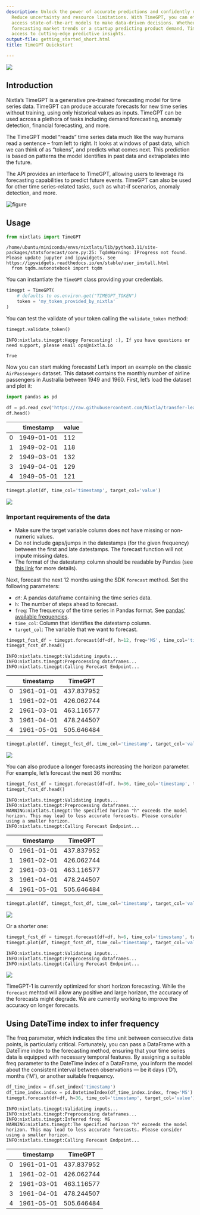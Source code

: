 ```yaml
---
description: Unlock the power of accurate predictions and confidently navigate uncertainty.
  Reduce uncertainty and resource limitations. With TimeGPT, you can effortlessly
  access state-of-the-art models to make data-driven decisions. Whether you're a bank
  forecasting market trends or a startup predicting product demand, TimeGPT democratizes
  access to cutting-edge predictive insights.
output-file: getting_started_short.html
title: TimeGPT Quickstart

---
```


[![](https://colab.research.google.com/assets/colab-badge.svg)](https://colab.research.google.com/github/Nixtla/nixtla/blob/main/nbs/docs/getting-started/1_getting_started_short.ipynb)

## Introduction

Nixtla’s TimeGPT is a generative pre-trained forecasting model for time
series data. TimeGPT can produce accurate forecasts for new time series
without training, using only historical values as inputs. TimeGPT can be
used across a plethora of tasks including demand forecasting, anomaly
detection, financial forecasting, and more.

The TimeGPT model “reads” time series data much like the way humans read
a sentence – from left to right. It looks at windows of past data, which
we can think of as “tokens”, and predicts what comes next. This
prediction is based on patterns the model identifies in past data and
extrapolates into the future.

The API provides an interface to TimeGPT, allowing users to leverage its
forecasting capabilities to predict future events. TimeGPT can also be
used for other time series-related tasks, such as what-if scenarios,
anomaly detection, and more.

![figure](../../img/timegpt-arch.png)

## Usage

```python
from nixtlats import TimeGPT
```

``` text
/home/ubuntu/miniconda/envs/nixtlats/lib/python3.11/site-packages/statsforecast/core.py:25: TqdmWarning: IProgress not found. Please update jupyter and ipywidgets. See https://ipywidgets.readthedocs.io/en/stable/user_install.html
  from tqdm.autonotebook import tqdm
```

You can instantiate the `TimeGPT` class providing your credentials.

```python
timegpt = TimeGPT(
    # defaults to os.environ.get("TIMEGPT_TOKEN")
    token = 'my_token_provided_by_nixtla'
)
```

You can test the validate of your token calling the `validate_token`
method:

```python
timegpt.validate_token()
```

``` text
INFO:nixtlats.timegpt:Happy Forecasting! :), If you have questions or need support, please email ops@nixtla.io
```

``` text
True
```

Now you can start making forecasts! Let’s import an example on the
classic `AirPassengers` dataset. This dataset contains the monthly
number of airline passengers in Australia between 1949 and 1960. First,
let’s load the dataset and plot it:

```python
import pandas as pd
```


```python
df = pd.read_csv('https://raw.githubusercontent.com/Nixtla/transfer-learning-time-series/main/datasets/air_passengers.csv')
df.head()
```

|     | timestamp  | value |
|-----|------------|-------|
| 0   | 1949-01-01 | 112   |
| 1   | 1949-02-01 | 118   |
| 2   | 1949-03-01 | 132   |
| 3   | 1949-04-01 | 129   |
| 4   | 1949-05-01 | 121   |

```python
timegpt.plot(df, time_col='timestamp', target_col='value')
```

![](/docs/getting-started/1_getting_started_short_files/figure-markdown_strict/cell-8-output-1.png)

<Tip>

### Important requirements of the data

-   Make sure the target variable column does not have missing or
    non-numeric values.
-   Do not include gaps/jumps in the datestamps (for the given
    frequency) between the first and late datestamps. The forecast
    function will not impute missing dates.
-   The format of the datestamp column should be readable by Pandas (see
    [this
    link](https://pandas.pydata.org/docs/reference/api/pandas.to_datetime.html)
    for more details).

</Tip>

Next, forecast the next 12 months using the SDK `forecast` method. Set
the following parameters:

-   `df`: A pandas dataframe containing the time series data.
-   `h`: The number of steps ahead to forecast.
-   `freq`: The frequency of the time series in Pandas format. See
    [pandas’ available
    frequencies](https://pandas.pydata.org/pandas-docs/stable/user_guide/timeseries.html#offset-aliases).
-   `time_col`: Column that identifies the datestamp column.
-   `target_col`: The variable that we want to forecast.

```python
timegpt_fcst_df = timegpt.forecast(df=df, h=12, freq='MS', time_col='timestamp', target_col='value')
timegpt_fcst_df.head()
```

``` text
INFO:nixtlats.timegpt:Validating inputs...
INFO:nixtlats.timegpt:Preprocessing dataframes...
INFO:nixtlats.timegpt:Calling Forecast Endpoint...
```

|     | timestamp  | TimeGPT    |
|-----|------------|------------|
| 0   | 1961-01-01 | 437.837952 |
| 1   | 1961-02-01 | 426.062744 |
| 2   | 1961-03-01 | 463.116577 |
| 3   | 1961-04-01 | 478.244507 |
| 4   | 1961-05-01 | 505.646484 |

```python
timegpt.plot(df, timegpt_fcst_df, time_col='timestamp', target_col='value')
```

![](/docs/getting-started/1_getting_started_short_files/figure-markdown_strict/cell-10-output-1.png)

You can also produce a longer forecasts increasing the horizon
parameter. For example, let’s forecast the next 36 months:

```python
timegpt_fcst_df = timegpt.forecast(df=df, h=36, time_col='timestamp', target_col='value', freq='MS')
timegpt_fcst_df.head()
```

``` text
INFO:nixtlats.timegpt:Validating inputs...
INFO:nixtlats.timegpt:Preprocessing dataframes...
WARNING:nixtlats.timegpt:The specified horizon "h" exceeds the model horizon. This may lead to less accurate forecasts. Please consider using a smaller horizon.
INFO:nixtlats.timegpt:Calling Forecast Endpoint...
```

|     | timestamp  | TimeGPT    |
|-----|------------|------------|
| 0   | 1961-01-01 | 437.837952 |
| 1   | 1961-02-01 | 426.062744 |
| 2   | 1961-03-01 | 463.116577 |
| 3   | 1961-04-01 | 478.244507 |
| 4   | 1961-05-01 | 505.646484 |

```python
timegpt.plot(df, timegpt_fcst_df, time_col='timestamp', target_col='value')
```

![](/docs/getting-started/1_getting_started_short_files/figure-markdown_strict/cell-12-output-1.png)

Or a shorter one:

```python
timegpt_fcst_df = timegpt.forecast(df=df, h=6, time_col='timestamp', target_col='value', freq='MS')
timegpt.plot(df, timegpt_fcst_df, time_col='timestamp', target_col='value')
```

``` text
INFO:nixtlats.timegpt:Validating inputs...
INFO:nixtlats.timegpt:Preprocessing dataframes...
INFO:nixtlats.timegpt:Calling Forecast Endpoint...
```

![](/docs/getting-started/1_getting_started_short_files/figure-markdown_strict/cell-13-output-2.png)

<Warning>

TimeGPT-1 is currently optimized for short horizon forecasting. While
the `forecast` mehtod will allow any positive and large horizon, the
accuracy of the forecasts might degrade. We are currently working to
improve the accuracy on longer forecasts.

</Warning>

## Using DateTime index to infer frequency

The freq parameter, which indicates the time unit between consecutive
data points, is particularly critical. Fortunately, you can pass a
DataFrame with a DateTime index to the forecasting method, ensuring that
your time series data is equipped with necessary temporal features. By
assigning a suitable freq parameter to the DateTime index of a
DataFrame, you inform the model about the consistent interval between
observations — be it days (‘D’), months (‘M’), or another suitable
frequency.

```python
df_time_index = df.set_index('timestamp')
df_time_index.index = pd.DatetimeIndex(df_time_index.index, freq='MS')
timegpt.forecast(df=df, h=36, time_col='timestamp', target_col='value').head()
```

``` text
INFO:nixtlats.timegpt:Validating inputs...
INFO:nixtlats.timegpt:Preprocessing dataframes...
INFO:nixtlats.timegpt:Inferred freq: MS
WARNING:nixtlats.timegpt:The specified horizon "h" exceeds the model horizon. This may lead to less accurate forecasts. Please consider using a smaller horizon.
INFO:nixtlats.timegpt:Calling Forecast Endpoint...
```

|     | timestamp  | TimeGPT    |
|-----|------------|------------|
| 0   | 1961-01-01 | 437.837952 |
| 1   | 1961-02-01 | 426.062744 |
| 2   | 1961-03-01 | 463.116577 |
| 3   | 1961-04-01 | 478.244507 |
| 4   | 1961-05-01 | 505.646484 |


